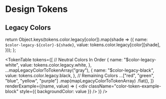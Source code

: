 


<Meta title="Tokens" />

# Design Tokens

## Legacy Colors

  return Object.keys(tokens.color.legacy[color]).map(shade => ({
    name: `$color-legacy-${color}-${shade}`,
    value: tokens.color.legacy[color][shade],
  }));
};

<TokenTable
  tokens={[
    // Neutral Colors In Order
    {
      name: "$color-legacy-white",
      value: tokens.color.legacy.white,
    },
    ...mapLegacyColorToTokenArray("gray"),
    {
      name: "$color-legacy-black",
      value: tokens.color.legacy.black,
    },
    // Remaining Colors
    ...["red", "green", "blue", "yellow", "purple"]
      .map(mapLegacyColorToTokenArray)
      .flat(),
  ]}
  renderExample={(name, value) => (
    <div
      className="color-token-example-block"
      style={{ backgroundColor: value }}
    />
  )}
/>
